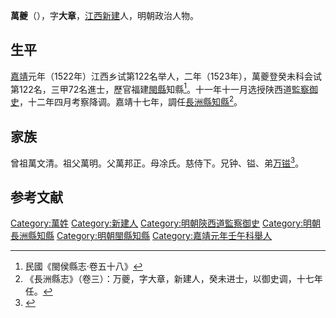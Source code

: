 {{明清人物信息框
| 姓名 = 萬夔
| 原名 =
| 圖片名稱= 
| 圖片大小 =
| 圖片說明 = 
| 最高職務 =
| 國家 = 大明 
| 爵位 =
| 籍貫 = [[江西|江西]][[南昌府|南昌府]][[新建縣|新建縣]]
| 族裔 = 
| 字號 = 
| 諡號 =
| 出生日期 = 十二月十七日
| 出生地點 = 
| 逝世日期 = 卒年不詳 
| 逝世地點 =
| 墓葬 =
| 配偶 = 娶吴氏
| 親屬 = 
| 出身 =
* 嘉靖元年壬午科舉人
* 嘉靖二年癸未科進士
| 經歷 =
| 著作 = 
}}'''萬夔'''（{{bd|1492年||？|}}），字'''大章'''，[[江西|江西]][[新建|新建]]人，明朝政治人物。

==生平==
[[嘉靖|嘉靖]]元年（1522年）江西乡试第122名举人，二年（1523年），萬夔登癸未科会试第122名，三甲72名進士，歷官福建[[閩縣|閩縣]]知縣<ref>民國《閩侯縣志·卷五十八》</ref>。十一年十一月选授陕西道[[監察御史|監察御史]]，十二年四月考察降调。嘉靖十七年，調任[[長洲縣|長洲縣]][[知縣|知縣]]<ref>《長洲縣志》（卷三）：万夔，字大章，新建人，癸未进士，以御史调，十七年任。</ref>。

==家族== 
曾祖萬文清。祖父萬明。父萬邦正。母凃氏。慈侍下。兄钟、镒、弟[[万镃|万镃]]<ref>{{Cite book|title=天一阁藏明代科举录选刊 登科录 点校本|last=龚延明主编|first=|publisher=宁波出版社|year=2016|isbn=978-7-5526-2320-8|location=宁波|pages=|quote=《天一閣藏明代科舉錄選刊.登科錄》之《嘉靖二年癸未科進士登科録》}}</ref>。

==参考文献==
{{reflist}}

{{start box}}
{{s-off}}
{{s-before|[[趙九思_(嘉靖進士)|趙九思]]}}
{{s-title|明朝長洲縣知縣|1538年－嘉靖年間}}
{{s-after|[[吳世良_(嘉靖進士)|吳世良]]}}
{{end box}}

{{明朝人物小作品}}
{{嘉靖二年癸未科殿試金榜}}
{{DEFAULTSORT:Wan萬}}
[[Category:萬姓|Category:萬姓]]
[[Category:新建人|Category:新建人]]
[[Category:明朝陝西道監察御史|Category:明朝陝西道監察御史]]
[[Category:明朝長洲縣知縣|Category:明朝長洲縣知縣]]
[[Category:明朝閩縣知縣|Category:明朝閩縣知縣]]
[[Category:嘉靖元年壬午科舉人|Category:嘉靖元年壬午科舉人]]